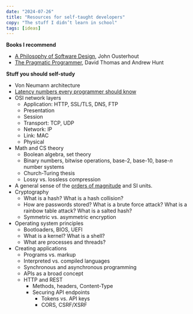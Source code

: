 ```yaml
---
date: "2024-07-26"
title: "Resources for self-taught developers"
copy: "The stuff I didn’t learn in school"
tags: [ideas]
---
```


**Books I recommend**

- [A Philosophy of Software Design](https://www.amazon.com/Philosophy-Software-Design-John-Ousterhout/dp/1732102201), John Ousterhout
- [The Pragmatic Programmer](https://www.amazon.com/Pragmatic-Programmer-Anniversary-Journey-Mastery/dp/B0833FBNHV), David Thomas and Andrew Hunt

**Stuff you should self-study**

- Von Neumann architecture
- [Latency numbers every programmer should know](https://gist.github.com/jboner/2841832)
- OSI network layers
  - Application: HTTP, SSL/TLS, DNS, FTP
  - Presentation
  - Session
  - Transport: TCP, UDP
  - Network: IP
  - Link: MAC
  - Physical
- Math and CS theory
  - Boolean algebra, set theory
  - Binary numbers, bitwise operations, base-2, base-10, base-_n_ number systems
  - Church-Turing thesis
  - Lossy vs. lossless compression
- A general sense of the [orders of magnitude](https://en.wikipedia.org/wiki/Orders_of_magnitude_(numbers)) and SI units.
- Cryptography
  - What is a hash? What is a hash collision?
  - How are passwords stored? What is a brute force attack? What is a rainbow table attack? What is a salted hash?
  - Symmetric vs. asymmetric encryption
- Operating system principles
  - Bootloaders, BIOS, UEFI
  - What is a kernel? What is a shell?
  - What are processes and threads?
- Creating applications
  - Programs vs. markup
  - Interpreted vs. compiled languages
  - Synchronous and asynchronous programming
  - APIs as a broad concept
  - HTTP and REST
    - Methods, headers, Content-Type
    - Securing API endpoints
      - Tokens vs. API keys
      - CORS, CSRF/XSRF

